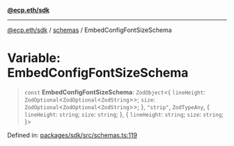 [**@ecp.eth/sdk**](/sdk-reference/index.mdx)

***

[@ecp.eth/sdk](/sdk-reference/index.mdx) / [schemas](/sdk-reference/schemas/index.mdx) / EmbedConfigFontSizeSchema

# Variable: EmbedConfigFontSizeSchema

> `const` **EmbedConfigFontSizeSchema**: `ZodObject`\<\{ `lineHeight`: `ZodOptional`\<`ZodOptional`\<`ZodString`\>\>; `size`: `ZodOptional`\<`ZodOptional`\<`ZodString`\>\>; \}, `"strip"`, `ZodTypeAny`, \{ `lineHeight`: `string`; `size`: `string`; \}, \{ `lineHeight`: `string`; `size`: `string`; \}\>

Defined in: [packages/sdk/src/schemas.ts:119](https://github.com/ecp-eth/comments-monorepo/blob/main/packages/sdk/src/schemas.ts#L119)
